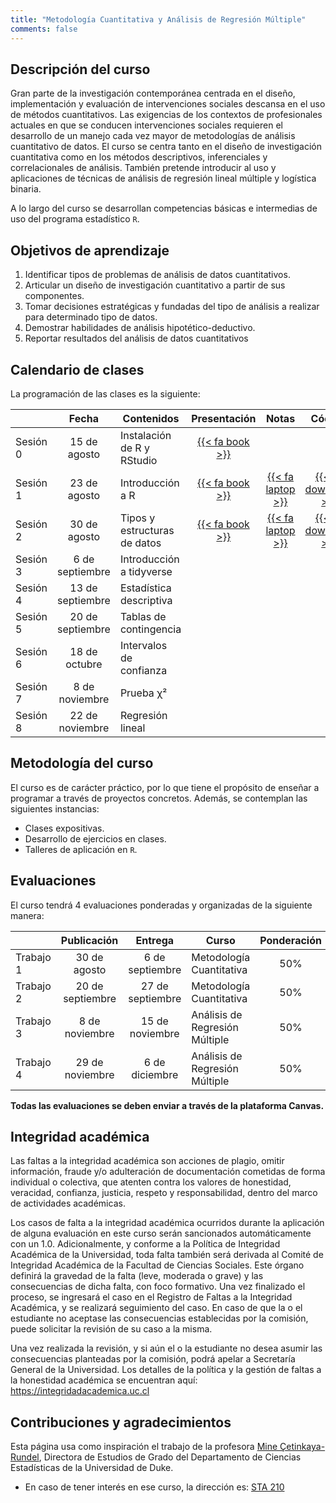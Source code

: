 ```yaml
---
title: "Metodología Cuantitativa y Análisis de Regresión Múltiple"
comments: false
---
```


## Descripción del curso

Gran parte de la investigación contemporánea centrada en el diseño, implementación y evaluación de intervenciones sociales descansa en el uso de métodos cuantitativos. Las exigencias de los contextos de profesionales actuales en que se conducen intervenciones sociales requieren el desarrollo de un manejo cada vez mayor de metodologías de análisis cuantitativo de datos. El curso se centra tanto en el diseño de investigación cuantitativa como en los métodos descriptivos, inferenciales y correlacionales de análisis. También pretende introducir al uso y aplicaciones de técnicas de análisis de regresión lineal múltiple y logística binaria.

A lo largo del curso se desarrollan competencias básicas e intermedias de uso del programa estadístico `R`.

## Objetivos de aprendizaje

1.  Identificar tipos de problemas de análisis de datos cuantitativos.
2.  Articular un diseño de investigación cuantitativo a partir de sus componentes.
3.  Tomar decisiones estratégicas y fundadas del tipo de análisis a realizar para determinado tipo de datos.
4.  Demostrar habilidades de análisis hipotético-deductivo.
5.  Reportar resultados del análisis de datos cuantitativos

## Calendario de clases

La programación de las clases es la siguiente:

|          |      Fecha       | Contenidos                   |                                                        Presentación                                                         |                                                                Notas                                                                 |                                                       Código                                                       |
|------------|:----------:|------------|:----------:|:----------:|:----------:|
| Sesión 0 |   15 de agosto   | Instalación de R y RStudio   | <a href="/slides/clase-0/clase_0_presentación.html" title = "Ver clase en otra pestaña" target="_blank">{{< fa book >}}</a> |                                                                                                                                      |                                                                                                                    |
| Sesión 1 |   23 de agosto   | Introducción a R             | <a href="/slides/clase-1/clase_1_presentación.html" title = "Ver clase en otra pestaña" target="_blank">{{< fa book >}}</a> | <a href="/notes/clase_1_notas/clase_1_notas.html" title = "Ver notas de clase en otra pestaña" target="_blank">{{< fa laptop >}}</a> | <a href="/codes/clase_1_código.R" download="Clase_1_Código.R" title = "Descargar código"> {{< fa download >}} </a> |
| Sesión 2 |   30 de agosto   | Tipos y estructuras de datos | <a href="/slides/clase-2/clase_2_presentación.html" title = "Ver clase en otra pestaña" target="_blank">{{< fa book >}}</a> | <a href="/notes/clase_2_notas/clase_2_notas.html" title = "Ver notas de clase en otra pestaña" target="_blank">{{< fa laptop >}}</a>  | <a href="/codes/clase_2_código.R" download="Clase_2_Código.R" title = "Descargar código"> {{< fa download >}} </a> |                                                                                                                    |
| Sesión 3 | 6 de septiembre  | Introducción a tidyverse     |                                                              ️                                                               |                                                                                                                                      |                                                                                                                    |
| Sesión 4 | 13 de septiembre | Estadística descriptiva      |                                                                                                                             |                                                                                                                                      |                                                                                                                    |
| Sesión 5 | 20 de septiembre | Tablas de contingencia       |                                                                                                                             |                                                                                                                                      |                                                                                                                    |
| Sesión 6 |  18 de octubre   | Intervalos de confianza      |                                                                                                                             |                                                                                                                                      |                                                                                                                    |
| Sesión 7 |  8 de noviembre  | Prueba χ²                    |                                                                                                                             |                                                                                                                                      |                                                                                                                    |
| Sesión 8 | 22 de noviembre  | Regresión lineal             |                                                                                                                             |                                                                                                                                      |                                                                                                                    |

## Metodología del curso

El curso es de carácter práctico, por lo que tiene el propósito de enseñar a programar a través de proyectos concretos. Además, se contemplan las siguientes instancias:

-   Clases expositivas.
-   Desarrollo de ejercicios en clases.
-   Talleres de aplicación en `R`.

## Evaluaciones

El curso tendrá 4 evaluaciones ponderadas y organizadas de la siguiente manera:

|           |   Publicación    |     Entrega      | Curso                          | Ponderación |                                                           Evaluación                                                           | Solución |
|-----------|:---------:|:---------:|-----------|:---------:|:---------:|:---------:|
| Trabajo 1 |   30 de agosto   | 6 de septiembre  | Metodología Cuantitativa       |     50%     | <a href="/exams/trabajo_1/trabajo_1_tsm301.html" title = "Ver trabajo 1 en otra pestaña" target="_blank">{{< fa pencil >}}</a> |          |
| Trabajo 2 | 20 de septiembre | 27 de septiembre | Metodología Cuantitativa       |     50%     |                                                                                                                                |          |
| Trabajo 3 |  8 de noviembre  | 15 de noviembre  | Análisis de Regresión Múltiple |     50%     |                                                                                                                                |          |
| Trabajo 4 | 29 de noviembre  |  6 de diciembre  | Análisis de Regresión Múltiple |     50%     |                                                                                                                                |          |

**Todas las evaluaciones se deben enviar a través de la plataforma Canvas.**

## Integridad académica

Las faltas a la integridad académica son acciones de plagio, omitir información, fraude y/o adulteración de documentación cometidas de forma individual o colectiva, que atenten contra los valores de honestidad, veracidad, confianza, justicia, respeto y responsabilidad, dentro del marco de actividades académicas.

Los casos de falta a la integridad académica ocurridos durante la aplicación de alguna evaluación en este curso serán sancionados automáticamente con un 1.0. Adicionalmente, y conforme a la Política de Integridad Académica de la Universidad, toda falta también será derivada al Comité de Integridad Académica de la Facultad de Ciencias Sociales. Este órgano definirá la gravedad de la falta (leve, moderada o grave) y las consecuencias de dicha falta, con foco formativo. Una vez finalizado el proceso, se ingresará el caso en el Registro de Faltas a la Integridad Académica, y se realizará seguimiento del caso. En caso de que la o el estudiante no aceptase las consecuencias establecidas por la comisión, puede solicitar la revisión de su caso a la misma.

Una vez realizada la revisión, y si aún el o la estudiante no desea asumir las consecuencias planteadas por la comisión, podrá apelar a Secretaría General de la Universidad. Los detalles de la política y la gestión de faltas a la honestidad académica se encuentran aquí: <https://integridadacademica.uc.cl>

## Contribuciones y agradecimientos

Esta página usa como inspiración el trabajo de la profesora [Mine Çetinkaya-Rundel](https://mine-cr.com/), Directora de Estudios de Grado del Departamento de Ciencias Estadísticas de la Universidad de Duke.

-   En caso de tener interés en ese curso, la dirección es: [STA 210](https://sta210-s22.github.io/website/)
